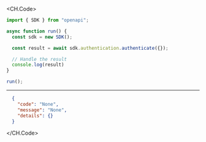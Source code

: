 
<CH.Code>
```typescript Authenticate.ts
import { SDK } from "openapi";

async function run() {
  const sdk = new SDK();

  const result = await sdk.authentication.authenticate({});

  // Handle the result
  console.log(result)
}

run();
```
---

```json Example Response
  {
    "code": "None",
    "message": "None",
    "details": {}
  }
```
</CH.Code>
